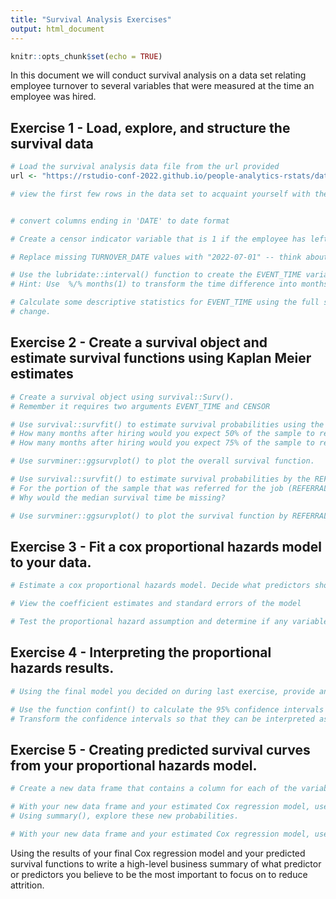 ```yaml
---
title: "Survival Analysis Exercises"
output: html_document
---
```


```r
knitr::opts_chunk$set(echo = TRUE)
```

In this document we will conduct survival analysis on a data set relating employee turnover to several variables that were measured at the time an employee was hired. 

## Exercise 1 - Load, explore, and structure the survival data

```r
# Load the survival analysis data file from the url provided
url <- "https://rstudio-conf-2022.github.io/people-analytics-rstats/data/survival_analysis_data.csv"

```

```r
# view the first few rows in the data set to acquaint yourself with the data


# convert columns ending in 'DATE' to date format

```

```r
# Create a censor indicator variable that is 1 if the employee has left and 0 otherwise

```

```r
# Replace missing TURNOVER_DATE values with "2022-07-01" -- think about what missing TURNOVER_DATES mean

```

```r
# Use the lubridate::interval() function to create the EVENT_TIME variable 
# Hint: Use  %/% months(1) to transform the time difference into months 

```

```r
# Calculate some descriptive statistics for EVENT_TIME using the full sample, then group the data by CENSOR to see how the descriptives
# change. 

```

## Exercise 2 - Create a survival object and estimate survival functions using Kaplan Meier estimates

```r
# Create a survival object using survival::Surv().
# Remember it requires two arguments EVENT_TIME and CENSOR

```

```r
# Use survival::survfit() to estimate survival probabilities using the Kaplan Meier estimator for the entire sample
# How many months after hiring would you expect 50% of the sample to remain at the firm? (e.g. the median survival time)
# How many months after hiring would you expect 75% of the sample to remain at the firm?

```

```r
# Use survminer::ggsurvplot() to plot the overall survival function.

```

```r
# Use survival::survfit() to estimate survival probabilities by the REFERRAL variable. 
# For the portion of the sample that was referred for the job (REFERRAL == "Yes"), how many months after hiring would you expect 50% of the sample to remain at the firm? What about for the portion of the sample that was not referred? 
# Why would the median survival time be missing? 

```

```r
# Use survminer::ggsurvplot() to plot the survival function by REFERRAL status. Are the two curves different? 

```

## Exercise 3 - Fit a cox proportional hazards model to your data. 

```r
# Estimate a cox proportional hazards model. Decide what predictors should be included. 

```

```r
# View the coefficient estimates and standard errors of the model

```

```r
# Test the proportional hazard assumption and determine if any variables violate it.

```

## Exercise 4 - Interpreting the proportional hazards results.

```r
# Using the final model you decided on during last exercise, provide an interpretation of each of the predictors you kept in the model. 

```

```r
# Use the function confint() to calculate the 95% confidence intervals for each coefficient.
# Transform the confidence intervals so that they can be interpreted as confidence intervals for exp(coef).

```

## Exercise 5 - Creating predicted survival curves from your proportional hazards model. 

```r
# Create a new data frame that contains a column for each of the variables you included in your Cox regression model. Pick of variable you are interested in and provide different values for that variable (the values need to occur in the original data frame) while holding the other variables constant (e.g. NUMBER_JOBS == "0-1" for all rows in the new data frame).

```

```r
# With your new data frame and your estimated Cox regression model, use the function: survival::survfit() to create predicted survival probabilities from your model and new data frame. 
# Using summary(), explore these new probabilities. 

```

```r
# With your new data frame and your estimated Cox regression model, use the function: survminer::ggadjustedcurves() to plot your predicted survival functions. If you are familiar with ggplot2, then try to customize the plot output. 

```

Using the results of your final Cox regression model and your predicted survival functions to write a high-level business summary of what predictor or predictors you believe to be the most important to focus on to reduce attrition. 
